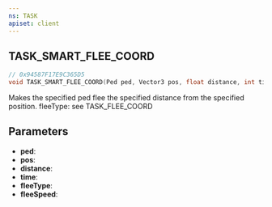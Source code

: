 ```yaml
---
ns: TASK
apiset: client
---
```

## TASK_SMART_FLEE_COORD

```c
// 0x94587F17E9C365D5
void TASK_SMART_FLEE_COORD(Ped ped, Vector3 pos, float distance, int time, int fleeType, float fleeSpeed);
```

Makes the specified ped flee the specified distance from the specified position.
fleeType: see TASK_FLEE_COORD

## Parameters
* **ped**:
* **pos**:
* **distance**:
* **time**:
* **fleeType**:
* **fleeSpeed**: